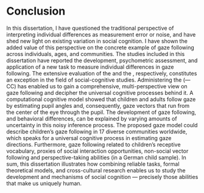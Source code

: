 # Conclusion {#conclusion}

In this dissertation, I have questioned the traditional perspective of interpreting individual differences as measurement error or noise, and have shed new light on existing variation in social cognition. I have shown the added value of this perspective on the concrete example of gaze following across individuals, ages, and communities. The studies included in this dissertation have reported the development, psychometric assessment, and application of a new task to measure individual differences in gaze following. The extensive evaluation of the \acr{TANGO} and the \acr{TANGO—CC}, respectively, constitutes an exception in the field of social-cognitive studies. Administering the \acr{TANGO}(—CC) has enabled us to gain a comprehensive, multi-perspective view on gaze following and decipher the universal cognitive processes behind it. A computational cognitive model showed that children and adults follow gaze by estimating pupil angles and, consequently, gaze vectors that run from the center of the eye through the pupil. The development of gaze following, and behavioral differences, can be explained by varying amounts of uncertainty in this noisy inference process. The proposed gaze model could describe children's gaze following in 17 diverse communities worldwide, which speaks for a universal cognitive process in estimating gaze directions. Furthermore, gaze following related to children's receptive vocabulary, proxies of social interaction opportunities, non-social vector following and perspective-taking abilities (in a German child sample). In sum, this dissertation illustrates how combining reliable tasks, formal theoretical models, and cross-cultural research enables us to study the development and mechanisms of social cognition — precisely those abilities that make us uniquely human.
